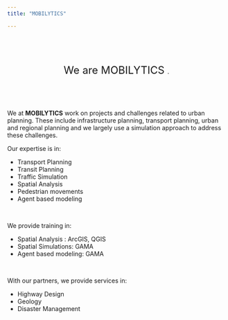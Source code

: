 ```yaml
---
title: "MOBILYTICS"

---
```


\
\
\

<center> <font size = 5> We are MOBILYTICS </font>. </center> 
\



\



<p> We at **MOBILYTICS** work on projects and challenges related to urban planning. These include infrastructure planning, transport planning, urban and regional planning and we largely use a simulation approach to address these challenges. </p>

Our expertise is in:

 - Transport Planning
 - Transit Planning
 - Traffic Simulation
 - Spatial Analysis
 - Pedestrian movements
 - Agent based modeling

\

We provide training in:

 - Spatial Analysis : ArcGIS, QGIS
 - Spatial Simulations: GAMA
 - Agent based modeling: GAMA
 
\

With our partners, we provide services in:

 - Highway Design
 - Geology
 - Disaster Management
\
\
\
